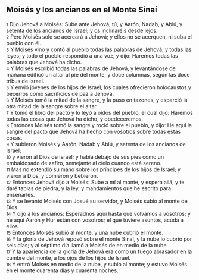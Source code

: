 == Moisés y los ancianos en el Monte Sinaí ==

{{anchor|1}} <small>1</small> Dijo Jehová a Moisés: Sube ante Jehová, tú, y Aarón, Nadab, y Abiú, y setenta de los ancianos de Israel; y os inclinaréis desde lejos.<br>
{{anchor|2}} <small>2</small> Pero Moisés solo se acercará a Jehová; y ellos no se acerquen, ni suba el pueblo con él.<br>
{{anchor|3}} <small>3</small> Y Moisés vino y contó al pueblo todas las palabras de Jehová, y todas las leyes; y todo el pueblo respondió a una voz, y dijo: Haremos todas las palabras que Jehová ha dicho.<br>
{{anchor|4}} <small>4</small> Y Moisés escribió todas las palabras de Jehová, y levantándose de mañana edificó un altar al pie del monte, y doce columnas, según las doce tribus de Israel.<br>
{{anchor|5}} <small>5</small> Y envió jóvenes de los hijos de Israel, los cuales ofrecieron holocaustos y becerros como sacrificios de paz a Jehová.<br>
{{anchor|6}} <small>6</small> Y Moisés tomó la mitad de la sangre, y la puso en tazones, y esparció la otra mitad de la sangre sobre el altar.<br>
{{anchor|7}} <small>7</small> Y tomó el libro del pacto y lo leyó a oídos del pueblo, el cual dijo: Haremos todas las cosas que Jehová ha dicho, y obedeceremos.<br>
{{anchor|8}} <small>8</small> Entonces Moisés tomó la sangre y roció sobre el pueblo, y dijo: He aquí la sangre del pacto que Jehová ha hecho con vosotros sobre todas estas cosas.<br>
{{anchor|9}} <small>9</small> Y subieron Moisés y Aarón, Nadab y Abiú, y setenta de los ancianos de Israel;<br>
{{anchor|10}} <small>10</small> y vieron al Dios de Israel; y había debajo de sus pies como un embaldosado de zafiro, semejante al cielo cuando está sereno.<br>
{{anchor|11}} <small>11</small> Mas no extendió su mano sobre los príncipes de los hijos de Israel; y vieron a Dios, y comieron y bebieron.<br>
{{anchor|12}} <small>12</small> Entonces Jehová dijo a Moisés: Sube a mí al monte, y espera allá, y te daré tablas de piedra, y la ley, y mandamientos que he escrito para enseñarles.<br>
{{anchor|13}} <small>13</small> Y se levantó Moisés con Josué su servidor, y Moisés subió al monte de Dios.<br>
{{anchor|14}} <small>14</small> Y dijo a los ancianos: Esperadnos aquí hasta que volvamos a vosotros; y he aquí Aarón y Hur están con vosotros; el que tuviere asuntos, acuda a ellos.<br>
{{anchor|15}} <small>15</small> Entonces Moisés subió al monte, y una nube cubrió el monte.<br>
{{anchor|16}} <small>16</small> Y la gloria de Jehová reposó sobre el monte Sinaí, y la nube lo cubrió por seis días; y al séptimo día llamó a Moisés de en medio de la nube.<br>
{{anchor|17}} <small>17</small> Y la apariencia de la gloria de Jehová era como un fuego abrasador en la cumbre del monte, a los ojos de los hijos de Israel.<br>
{{anchor|18}} <small>18</small> Y entró Moisés en medio de la nube, y subió al monte; y estuvo Moisés en el monte cuarenta días y cuarenta noches.<br>

